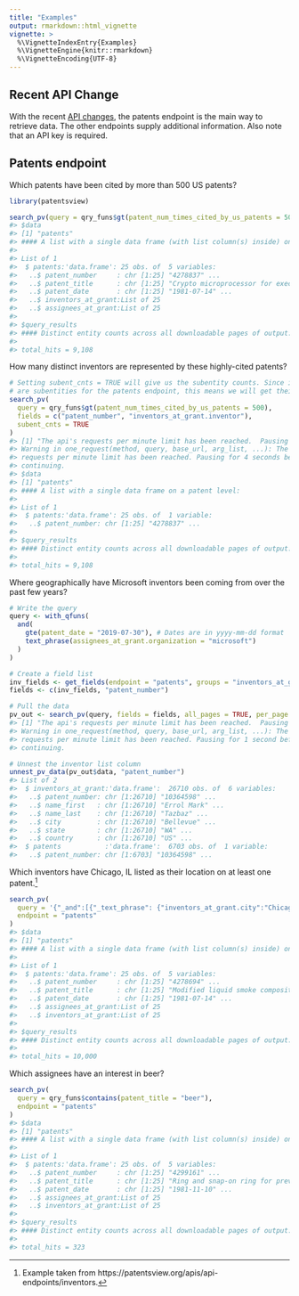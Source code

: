 ```yaml
---
title: "Examples"
output: rmarkdown::html_vignette
vignette: >
  %\VignetteIndexEntry{Examples}
  %\VignetteEngine{knitr::rmarkdown}
  %\VignetteEncoding{UTF-8}
---
```




## Recent API Change

With the recent [API changes](api-changes.html), the patents endpoint is the main way to retrieve data. The other 
endpoints supply additional information.  Also note that an API key is required.

## Patents endpoint

Which patents have been cited by more than 500 US patents?


```r
library(patentsview)

search_pv(query = qry_funs$gt(patent_num_times_cited_by_us_patents = 500))
#> $data
#> [1] "patents"
#> #### A list with a single data frame (with list column(s) inside) on a patent level:
#> 
#> List of 1
#>  $ patents:'data.frame':	25 obs. of  5 variables:
#>   ..$ patent_number     : chr [1:25] "4278837" ...
#>   ..$ patent_title      : chr [1:25] "Crypto microprocessor for executing enc"..
#>   ..$ patent_date       : chr [1:25] "1981-07-14" ...
#>   ..$ inventors_at_grant:List of 25
#>   ..$ assignees_at_grant:List of 25
#> 
#> $query_results
#> #### Distinct entity counts across all downloadable pages of output:
#> 
#> total_hits = 9,108
```

How many distinct inventors are represented by these highly-cited patents?


```r
# Setting subent_cnts = TRUE will give us the subentity counts. Since inventors 
# are subentities for the patents endpoint, this means we will get their counts.
search_pv(
  query = qry_funs$gt(patent_num_times_cited_by_us_patents = 500),
  fields = c("patent_number", "inventors_at_grant.inventor"), 
  subent_cnts = TRUE
)
#> [1] "The api's requests per minute limit has been reached.  Pausing for 4 seconds before continuing."
#> Warning in one_request(method, query, base_url, arg_list, ...): The api's
#> requests per minute limit has been reached. Pausing for 4 seconds before
#> continuing.
#> $data
#> [1] "patents"
#> #### A list with a single data frame on a patent level:
#> 
#> List of 1
#>  $ patents:'data.frame':	25 obs. of  1 variable:
#>   ..$ patent_number: chr [1:25] "4278837" ...
#> 
#> $query_results
#> #### Distinct entity counts across all downloadable pages of output:
#> 
#> total_hits = 9,108
```

Where geographically have Microsoft inventors been coming from over the past few years?


```r
# Write the query
query <- with_qfuns(
  and(
    gte(patent_date = "2019-07-30"), # Dates are in yyyy-mm-dd format 
    text_phrase(assignees_at_grant.organization = "microsoft")
  )
)

# Create a field list
inv_fields <- get_fields(endpoint = "patents", groups = "inventors_at_grant")
fields <- c(inv_fields, "patent_number")

# Pull the data
pv_out <- search_pv(query, fields = fields, all_pages = TRUE, per_page = 1000)
#> [1] "The api's requests per minute limit has been reached.  Pausing for 1 second before continuing."
#> Warning in one_request(method, query, base_url, arg_list, ...): The api's
#> requests per minute limit has been reached. Pausing for 1 second before
#> continuing.

# Unnest the inventor list column
unnest_pv_data(pv_out$data, "patent_number")
#> List of 2
#>  $ inventors_at_grant:'data.frame':	26710 obs. of  6 variables:
#>   ..$ patent_number: chr [1:26710] "10364598" ...
#>   ..$ name_first   : chr [1:26710] "Errol Mark" ...
#>   ..$ name_last    : chr [1:26710] "Tazbaz" ...
#>   ..$ city         : chr [1:26710] "Bellevue" ...
#>   ..$ state        : chr [1:26710] "WA" ...
#>   ..$ country      : chr [1:26710] "US" ...
#>  $ patents           :'data.frame':	6703 obs. of  1 variable:
#>   ..$ patent_number: chr [1:6703] "10364598" ...
```

Which inventors have Chicago, IL listed as their location on at least one patent.[^1]


```r
search_pv(
  query = '{"_and":[{"_text_phrase": {"inventors_at_grant.city":"Chicago"}},{"_text_phrase": {"inventors_at_grant.state":"IL"}}]}',
  endpoint = "patents"
)
#> $data
#> [1] "patents"
#> #### A list with a single data frame (with list column(s) inside) on a patent level:
#> 
#> List of 1
#>  $ patents:'data.frame':	25 obs. of  5 variables:
#>   ..$ patent_number     : chr [1:25] "4278694" ...
#>   ..$ patent_title      : chr [1:25] "Modified liquid smoke compositions and "..
#>   ..$ patent_date       : chr [1:25] "1981-07-14" ...
#>   ..$ assignees_at_grant:List of 25
#>   ..$ inventors_at_grant:List of 25
#> 
#> $query_results
#> #### Distinct entity counts across all downloadable pages of output:
#> 
#> total_hits = 10,000
```

Which assignees have an interest in beer?


```r
search_pv(
  query = qry_funs$contains(patent_title = "beer"), 
  endpoint = "patents"
)
#> $data
#> [1] "patents"
#> #### A list with a single data frame (with list column(s) inside) on a patent level:
#> 
#> List of 1
#>  $ patents:'data.frame':	25 obs. of  5 variables:
#>   ..$ patent_number     : chr [1:25] "4299161" ...
#>   ..$ patent_title      : chr [1:25] "Ring and snap-on ring for preventing bu"..
#>   ..$ patent_date       : chr [1:25] "1981-11-10" ...
#>   ..$ assignees_at_grant:List of 25
#>   ..$ inventors_at_grant:List of 25
#> 
#> $query_results
#> #### Distinct entity counts across all downloadable pages of output:
#> 
#> total_hits = 323
```

[^1]: Example taken from https://patentsview.org/apis/api-endpoints/inventors.
